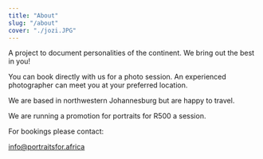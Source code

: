 ```yaml
---
title: "About"
slug: "/about"
cover: "./jozi.JPG"
---
```


A project to document personalities of the continent. We bring out the best in you!

You can book directly with us for a photo session. An experienced photographer can meet you at your preferred location.  

We are based in northwestern Johannesburg but are happy to travel. 

We are running a promotion for portraits for R500 a session. 

For bookings please contact: 

info@portraitsfor.africa